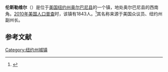 {{Geobox|Settlement
| name = 伦斯勒维尔
| native_name = 
| other_name =
| category = 镇
| etymology =
| official_name =
| motto = 
| nickname = 
| image = 
| image_caption = 
| flag = 
| symbol = 
| symbol_type = 
| country = 美国
| state = [[纽约州|纽约州]]
| region =
| region_type = 
| district = [[奥尔巴尼县_(纽约州)|奥尔巴尼县]]
| district_type = 县
| municipality = 
| part =
| landmark = 
| river = 
| location = 
| elevation_imperial = 1598
| prominence_imperial =
|lat_d = 42 |lat_m = 28 |lat_s = 46 |lat_NS = N
|long_d = 74 |long_m = 10 |long_s = 19 |long_EW = W
| highest = 
| highest_elevation_imperial = 
| highest_lat_d = | highest_lat_m = | highest_lat_s = | highest_lat_NS = 
| highest_long_d = | highest_long_m = | highest_long_s = | highest_long_EW = 
| lowest =
| lowest_elevation_imperial = 
| length_imperial = | length_orientation = 
| area_imperial = 61.9
| area_land_imperial  = 61.5
| area_water_imperial = .4
| area_urban_imperial =
| area_metro_imperial =
| population = 1,843
| population_date = 2010
| population_urban = 
| population_metro =
| population_density_imperial = 
| population_density_urban_imperial =
| population_density_metro_imperial =
| established = 1790
| established_type = 建镇
| date = 
| government = 
| government_location = | government_region = | government_state =
| government_elevation_imperial = 
| government_lat_d = | government_lat_m = | government_lat_s = | government_lat_NS =
| government_long_d = | government_long_m = | government_long_s = | government_long_EW = 
| mayor = 
| leader_type=
| leader =
| timezone = [[美国东部时间|EST]]| utc_offset = -5
| timezone_DST =EDT | utc_offset_DST = -4
| postal_code = 12147
| postal_code_type = [[美国邮政编码|邮政编码]]
| area_code = [[美国电话区号518|518]]
| code =
| map                                = Albany County New York incorporated and unincorporated areas Rensselaerville highlighted.svg
| map_size                           = 300px
| map_caption                        =
| commons =
| statistics = 
| website = [http://www.rensselaerville.com/ www.rennselaerville.com]
| footnotes =
}}
'''伦斯勒维尔'''（{{lang-en|Rensselaerville}}）是位于[[美国|美国]][[纽约州|纽约州]][[奥尔巴尼县_(纽约州)|奥尔巴尼县]]的一个镇，地处奥尔巴尼县的西南角。[[2010年美国人口普查|2010年美国人口普查]]时，该镇有1843人。<ref name>{{cite web|url=http://factfinder2.census.gov|publisher=[[United_States_Census_Bureau|United States Census Bureau]]|title=American FactFinder|accessdate=2020-12-16|archive-date=2013-09-11|archive-url=https://web.archive.org/web/20130911234518/http://factfinder2.census.gov/|dead-url=no}}</ref>其名称来源于美国众议员、纽约州副州长{{le|史蒂芬·范伦塞勒|Stephen Van Rensselaer}}。

== 参考文献 ==
{{reflist}}

{{NY-stub}}
[[Category:纽约州城镇|Category:纽约州城镇]]